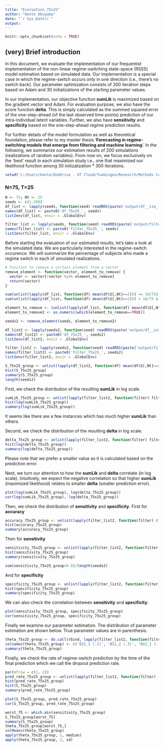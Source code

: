 ```yaml
---
title: "Evaluation_75x25"
author: "Kento Okuyama"
date: "`r Sys.Date()`"
output:
---
```


```r
knitr::opts_chunk$set(echo = TRUE)
```

## (very) Brief introduction

In this document, we evaluate the implementation of our frequentist implementation of the non-linear regime-switching state-space (RSSS) model estimation based on simulated data. Our implementation is a special case in which the regime-switch occurs only in one direction (i.e., there's no switch back). Our parameter optimization consists of 300 iteration steps based on Adam and  30 initializations of the starting parameter values.

In our implementation, our objective function **sumLik** is maximized based on the gradient vector and Adam. For evaluation purpose, we also have the score function **delta**. This is simply calculated as the summed squared error of the one-step-ahead (of the last observed time points) prediction of our intra-individual latent variables. Further, we also have **sensitivity** and **specificity** based on the one-step-ahead regime prediction results. 

For further details of the model formulation as well as theoretical foundation, please refer to my master thesis '**Forecasting in regime-switching models that emerge from filtering and machine learning**'. In the following, we summarize our estimation results of 200 simulations (realizations of random variables). From now on, we focus exclusively on the 'best' result in each simulation study i.e., one that maximized our likelihood function among 30 initizalization * 300 iterations. 

```r
setwd('C:/Users/kento/OneDrive - UT Cloud/Tuebingen/Research/Methods Center/Regime_Switching/Simulation/202311301300')
```

### N=75, T=25

```r
N <- 75; Nt <- 25
seeds <- c(1:200)
df_list <- lapply(seeds, function(seed) readRDS(paste('output/df__sim_', seed, '_N_', N, '_T_', Nt, '_O1_6_O2_3_L1_2.RDS', sep='')))
names(df_list) <- paste0('df_75x25_', seeds)
list2env(df_list, envir = .GlobalEnv)

filter_list <- lapply(seeds, function(seed) readRDS(paste('output/filter__sim_', seed, '_N_', N, '_T_', Nt, '_O1_6_O2_3_L1_2.RDS', sep='')))
names(filter_list) <- paste0('filter_75x25_', seeds)
list2env(filter_list, envir = .GlobalEnv)
```



Before starting the evaluation of our estimated results, let's take a look at the simulated data. We are particularly interested in the regime-switch occurence. We will summarize the percentage of subjects who made a regime switch in each of simulated realizations.

```r
# Function to remove a certain element from a vector
remove_element <- function(vector, element_to_remove) {
  vector <- vector[!vector %in% element_to_remove]
  return(vector)
}

sum(unlist(lapply(df_list, function(df) mean(df$S[,Nt]==2))) <= 10/75)
sum(unlist(lapply(df_list, function(df) mean(df$S[,Nt]==2))) > 10/75 & unlist(lapply(filter_list, function(filter) (filter$output_best$TP + filter$output_best$FP) / N) < 0.15))

element_to_remove <- (unlist(lapply(df_list, function(df) mean(df$S[,Nt]==2))) <= 10/75 * (75/8) * (8/75) + unlist(lapply(filter_list, function(filter) (filter$output_best$TP + filter$output_best$FP) / N) < 0.15)) > 0
element_to_remove2 <- as.numeric(which(element_to_remove==TRUE))

seeds2 <- remove_element(seeds, element_to_remove2)

df_list2 <- lapply(seeds2, function(seed) readRDS(paste('output/df__sim_', seed, '_N_', N, '_T_', Nt, '_O1_6_O2_3_L1_2.RDS', sep='')))
names(df_list2) <- paste0('df_75x25_', seeds2)
list2env(df_list2, envir = .GlobalEnv)

filter_list2 <- lapply(seeds2, function(seed) readRDS(paste('output/filter__sim_', seed, '_N_', N, '_T_', Nt, '_O1_6_O2_3_L1_2.RDS', sep='')))
names(filter_list2) <- paste0('filter_75x25_', seeds2)
list2env(filter_list2, envir = .GlobalEnv)

S_75x25_group <- unlist(lapply(df_list2, function(df) mean(df$S[,Nt]==2)))
hist(S_75x25_group)
summary(S_75x25_group)
length(seeds2)
```

First, we check the distribution of the resulting **sumLik** in log scale.

```r
sumLik_75x25_group <- unlist(lapply(filter_list2, function(filter) filter$sumLik_best_NT))
hist(log(sumLik_75x25_group))
summary(log(sumLik_75x25_group))
```
It seems like there are a few instances which has much higher **sumLik** than others.

Second, we check the distribution of the resulting **delta** in log scale.

```r
delta_75x25_group <- unlist(lapply(filter_list2, function(filter) filter$delta_N))
hist(log(delta_75x25_group))
summary(log(delta_75x25_group))
```

Please note that we prefer a smaller value as it is calculated based on the prediction error.

Next, we turn our attention to how the **sumLik** and **delta** correlate (in log scale). Intuitively, we expect the negative correlation so that higher **sumLik** (maximized likelihood) relates to smaller **delta** (smaller prediction error).

```r
plot(log(sumLik_75x25_group), log(delta_75x25_group))
cor(log(sumLik_75x25_group), log(delta_75x25_group))
```

Then, we check the distribution of **sensitivity** and **specificity**. First for **accuracy**
```r
accuracy_75x25_group <- unlist(lapply(filter_list2, function(filter) (filter$output_best$TP + filter$output_best$TN) / N))
hist(accuracy_75x25_group)
summary(accuracy_75x25_group)
```

Then for **sensitivity**
```r
sensitivity_75x25_group <- unlist(lapply(filter_list2, function(filter) filter$output_best$sensitivity))
hist(sensitivity_75x25_group)
summary(sensitivity_75x25_group)
```

```r
sum(sensitivity_75x25_group<0.8)/length(seeds2)
```
And for **specificity**

```r
specificity_75x25_group <- unlist(lapply(filter_list2, function(filter) filter$output_best$specificity))
hist(specificity_75x25_group)
summary(specificity_75x25_group)
```

We can also check the correlation between **sensitivity** and **specificity**.

```r
plot(sensitivity_75x25_group, specificity_75x25_group)
cor(sensitivity_75x25_group, specificity_75x25_group)
```

Finally we examine our parameter estimation. The distribution of parameter estimation are shown below. True parameter values are in parenthesis.

```r
theta_75x25_group <- do.call(rbind, lapply(filter_list2, function(filter) filter$theta_best))
colnames(theta_75x25_group) <- c('B11_1 (.2)', 'B11_2 (.3)', 'B12_1 (-.1)', 'B12_2 (-.2)', 'B21d_1 (.8)', 'B21d_2 (.8)', 'B22d_1 (.4)', 'B22d_2 (.4)', 'B31_1 (.1)', 'B31_2 (.1)', 'B32_1 (-.1)', 'B32_2 (-.1)', 'Lmdd_1 (1)', 'Lmdd_2 (0)', 'Lmdd_3 (.4)', 'Lmdd_4 (0)', 'Lmdd_5 (.8)', 'Lmdd_6 (0)', 'Lmdd_7 (0)', 'Lmdd_8 (1)', 'Lmdd_9 (0)', 'Lmdd_10 (.5)', 'Lmdd_11 (0)', 'Lmdd_12 (1.2)', 'Qd_1 (.2)', 'Qd_2 (.2)', 'Rd_1 (.3)', 'Rd_2 (.3)', 'Rd_3 (.3)', 'Rd_4 (.3)', 'Rd_5 (.3)', 'Rd_6 (.3)', 'gamma1 (3.5)', 'gamma2_1 (1)', 'gamma2_2 (1)')
summary(theta_75x25_group)
```

Finally, we check the rate of regime-switch prediction by the time of the final prediction which we call the dropout prediction rate.

```r
par(mfrow = c(1, 2))
pred_rate_75x25_group <- unlist(lapply(filter_list2, function(filter) (filter$output_best$TP + filter$output_best$FP) / N))
hist(pred_rate_75x25_group)
hist(S_75x25_group)
summary(pred_rate_75x25_group)
```

```r
plot(S_75x25_group, pred_rate_75x25_group)
cor(S_75x25_group, pred_rate_75x25_group)
```

```r
worst_75 <- which.min(sensitivity_75x25_group)
S_75x25_group[worst_75]
summary(S_75x25_group)
theta_75x25_group[worst_75,]
colMeans(theta_75x25_group)
apply(theta_75x25_group, 2, median)
apply(theta_75x25_group, 2, sd)
```